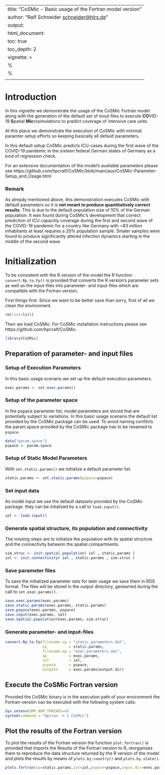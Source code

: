<!--
%%%%%%%%%%%%%%%%%%%%%%%%%%%%%%%%%%%%%%%%%%%%%%%%%%%%%%%%%%%%%%%%%%%%%%%%%%%%%%%%
%%%%%%%%%%%%%%%%%%%%%%%%%%%%%%%%%%%%%%%%%%%%%%%%%%%%%%%%%%%%%%%%%%%%%%%%%%%%%%%%
%%      ___      __         _      
%%     / __\___ / _\  /\/\ (_) ___ 
%%    / /  / _ \\ \  /    \| |/ __|
%%   / /__| (_) |\ \/ /\/\ \ | (__ 
%%   \____/\___/\__/\/    \/_|\___|
%%
%%  COVID-19 Spatial Microsimulation  %%%%%%%%%%%%%%%%%%%%%%%%%%%%%%%%%%%%%%%%%%
%%%%%%%%%%%%%%%%%%%%%%%%%%%%%%%%%%%%%%%%%%%%%%%%%%%%%%%%%%%%%%%%%%%%%%%%%%%%%%%%
%%
%% Authors:      Christian Dudel
%%               Matthias Rosenbaum-Feldbruegge
%%               Sebastian Kluesener
%%               Ralf Schneider
%%
%% Contact:      dudel@demogr.mpg.de
%%               sebastian.kluesener@bib.bund.de
%%
%%==============================================================================
%%
%% Copyright (C) 2021 Federal Institute for Population Research (BIB),
%%                    The Max Planck Institute for Demographic Research (MPIDR),
%%                    High Performance Computing Center Stuttgart (HLRS)
%% 
%% This program is free software: you can redistribute it and/or modify
%% it under the terms of the GNU General Public License as published by
%% the Free Software Foundation, either version 3 of the License, or
%% (at your option) any later version.
%% 
%% This program is distributed in the hope that it will be useful,
%% but WITHOUT ANY WARRANTY; without even the implied warranty of
%% MERCHANTABILITY or FITNESS FOR A PARTICULAR PURPOSE.  See the
%% GNU General Public License for more details.
%% 
%% You should have received a copy of the GNU General Public License
%% along with this program.  If not, see <http://www.gnu.org/licenses/>.
%%==============================================================================
-->
---
title: "CoSMic - Basic usage of the Fortran model version"
author: "Ralf Schneider <schneider@hlrs.de>"
output:
  html_document:
    toc: true
    toc_depth: 2
vignette: >
  %\VignetteIndexEntry{CoSMic - Basic usage of the Fortran model version}
  %\VignetteEngine{knitr::rmarkdown}
  \usepackage[utf8]{inputenc}
---

# Introduction
In this vignette we demonstrate the usage of the CoSMic Fortran model along with the generation
of the default set of inout files to execute **CO**VID-19 **S**patial **Mic**rosimulations to
predict coverage of intensive care units.

At this place we demonstrate the execution of CoSMic with minimal paramter setup efforts
so keeping basically all default parameters.

In this default setup CoSMic predicts ICU-cases during the first wave of the COVID-19 pandemic
in the sixteen federal German states of Germany as a kind of regression check.

For an extensive documentation of the model's available parameters please see
https://github.com/hpcralf/CoSMic/blob/main/aux/CoSMic-Parameter-Setup_and_Usage.html

### Remark
As already mentioned above, this demonstration executes CoSMic with default parameters so it is **not
meant to produce quantitatively correct results**. This is due to the default population size of 10%
of the German population. It was  found during CoSMic's development that correct prediction of ICU
capacitiy coverage during the first and second wave of the  COVID-19 pandemic for a country like
Germany with ~83 million inhabitants at least requires a 20% population sample. Smaler samples were
found  to produce siginficantly altered infection dynamics starting in the middle of the second wave. 

# Initialization

To be consistent with the R version of the model the R function `convert.Rp.to.Fp()` is provided that
converts the R version's parameter sets as well as the input-files into parameter- and input-files which
are compatible with the Fortran version.

First things first. Since we want to be better save than sorry, first of all  we clean the environment.
```r
rm(list=ls())
```

Then we load CoSMic. For CoSMic installation instructions please see https://github.com/hpcralf/CoSMic.
```r
library(CoSMic)
```

## Preparation of parameter- and input files

### Setup of Execution Parameters

In this basic usage scenario we set up the default execution parameters.
```r
exec.params <- set.exec.params()
```

### Setup of the parameter space

In the pspace parameter list, model parameters are stored that are potentially subject to variations.
In this basic usage scenario the default list provided by the CoSMic package can be used. To avoid
naming confilcts the param.space provided by the CoSMic package has to be renamed to `pspace`.

```r
data("param.space")
pspace <- param.space
```

### Setup of Static Model Parameters

With `set.static.params()` we initialize a default parameter list.
```r
static.params <- set.static.params(pspace=pspace)
```

### Set input data
As model input we use the default datasets provided by the CoSMic package. they can be initalized 
by a call to `load.input()`.
```r
iol <- load.input()
```

### Generate spatial structure, its population and connectivity
The missing steps are to initialize the population with its spatial structure and the connectivity
betwenn the spatial compartments.
```r
sim.struc <- init.spatial.population( iol , static.params )
iol <- init.connectivity( iol , static.params , sim.struc )
```

### Save parameter files
To save the initialized parameter sets for later usage we save them in RDS format. The files will
be stored in the output directory, genearted during the call to `set.exec.params()`.
```r
save.exec.params(exec.params)
save.static.params(exec.params, static.params)
save.pspace(exec.params, pspace)
save.input(exec.params, iol)
save.spatial.population(exec.params, sim.struc)
```

### Generate parameter- and input-files

```r
convert.Rp.to.Fp(filename.sp = "static_parameters.dat",
                 sp          = static.params,
                 filename.ep = "exec_parameters.dat",
                 ep          = exec.params,
                 iol         = iol,
                 pspace      = pspace,
                 outpath     = exec.params$output.dir)
```

## Execute the CoSMic Fortran version

Provided the CoSMic binary is in the execution path of your environment the
Fortran-version can be executed with the following system calls:
```r
Sys.setenv(OMP_NUM_THREADS=4)
system(command = "mpirun -n 1 CoSMic")
```

## Plot the results of the Fortran version

To plot the results of the Fortran version the function `plot.fortran()` is provided that imports
the Results of the Fortran version to R, reorganises them to reproduce the data structure returned
by the R version of the model and plots the results by means of `plots.by.country()` and
`plots.by.state()`.
```r
plots.fortran(sp=static.params,iol=iol,pspace=pspace,input.dir=exec.params$output.dir)
```

